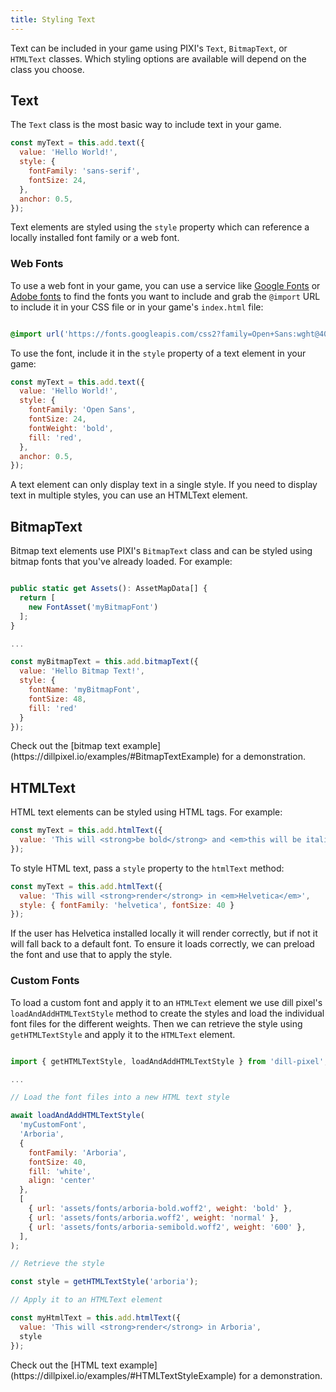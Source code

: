 ```yaml
---
title: Styling Text
---
```



Text can be included in your game using PIXI's `Text`, `BitmapText`, or `HTMLText` classes. Which styling options
are available will depend on the class you choose.

## Text

The `Text` class is the most basic way to include text in your game. 

```js
const myText = this.add.text({
  value: 'Hello World!',
  style: {
    fontFamily: 'sans-serif', 
    fontSize: 24, 
  },
  anchor: 0.5,
});
```

Text elements are styled using the `style` property which can reference a locally installed font family or a web font.

### Web Fonts

To use a web font in your game, you can use a service like [Google Fonts](https://fonts.google.com/) or 
[Adobe fonts](https://fonts.adobe.com/) to find the fonts you want to include and grab the `@import` URL
to include it in your CSS file or in your game's `index.html` file:

```css

@import url('https://fonts.googleapis.com/css2?family=Open+Sans:wght@400;600;700;800&display=swap');

```

To use the font, include it in the `style` property of a text element in your game:

```js
const myText = this.add.text({
  value: 'Hello World!',
  style: {
    fontFamily: 'Open Sans', 
    fontSize: 24, 
    fontWeight: 'bold',
    fill: 'red',
  },
  anchor: 0.5,
});
```

<Aside type="tip">
  A text element can only display text in a single style. If you need to display text in 
  multiple styles, you can use an HTMLText element.
</Aside>

## BitmapText

Bitmap text elements use PIXI's `BitmapText` class and can be styled using bitmap fonts that you've 
already loaded. For example:

```js

public static get Assets(): AssetMapData[] {
  return [ 
    new FontAsset('myBitmapFont')
  ];
}

...

const myBitmapText = this.add.bitmapText({ 
  value: 'Hello Bitmap Text!', 
  style: { 
    fontName: 'myBitmapFont', 
    fontSize: 48, 
    fill: 'red'
  } 
});
```

<Aside type="tip">
  Check out the [bitmap text example](https://dillpixel.io/examples/#BitmapTextExample) for a demonstration.
</Aside>


## HTMLText

HTML text elements can be styled using HTML tags. For example:

```js
const myText = this.add.htmlText({
  value: 'This will <strong>be bold</strong> and <em>this will be italicized</em>'
});
```

To style HTML text, pass a `style` property to the `htmlText` method:

```js
const myText = this.add.htmlText({
  value: 'This will <strong>render</strong> in <em>Helvetica</em>', 
  style: { fontFamily: 'helvetica', fontSize: 40 }
});
```

If the user has Helvetica installed locally it will render correctly, but if not it will
fall back to a default font. To ensure it loads correctly, we can preload the font and use that
to apply the style.

### Custom Fonts

To load a custom font and apply it to an `HTMLText` element we use dill pixel's 
`loadAndAddHTMLTextStyle` method to create the styles and load the individual
font files for the different weights. Then we can retrieve the style 
using `getHTMLTextStyle` and apply it to the `HTMLText` element.

```js

import { getHTMLTextStyle, loadAndAddHTMLTextStyle } from 'dill-pixel';

...

// Load the font files into a new HTML text style

await loadAndAddHTMLTextStyle(
  'myCustomFont',
  'Arboria',
  { 
    fontFamily: 'Arboria', 
    fontSize: 40, 
    fill: 'white',
    align: 'center' 
  },
  [
    { url: 'assets/fonts/arboria-bold.woff2', weight: 'bold' },
    { url: 'assets/fonts/arboria.woff2', weight: 'normal' },
    { url: 'assets/fonts/arboria-semibold.woff2', weight: '600' },
  ],
);

// Retrieve the style

const style = getHTMLTextStyle('arboria');

// Apply it to an HTMLText element

const myHtmlText = this.add.htmlText({ 
  value: 'This will <strong>render</strong> in Arboria', 
  style 
});

```

<Aside type="tip">
  Check out the [HTML text example](https://dillpixel.io/examples/#HTMLTextStyleExample) for a demonstration.
</Aside>
